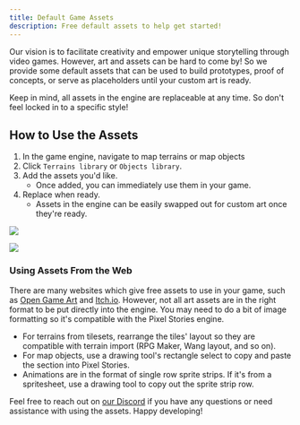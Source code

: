 ```yaml
---
title: Default Game Assets
description: Free default assets to help get started!
---
```



Our vision is to facilitate creativity and empower unique storytelling through video games. However, art and assets can be hard to come by! So we provide some default assets that can be used to build prototypes, proof of concepts, or serve as placeholders until your custom art is ready.

Keep in mind, all assets in the engine are replaceable at any time. So don't feel locked in to a specific style!

## How to Use the Assets

<Steps>

1. In the game engine, navigate to map terrains or map objects
2. Click `Terrains library` or `Objects library`.
3. Add the assets you'd like.
   - Once added, you can immediately use them in your game.
4. Replace when ready.
   - Assets in the engine can be easily swapped out for custom art once they're ready.

</Steps>

<div style="max-width:400px">

![](../../assets/images/terrain-assets.png)

![](../../assets/images/map-object-assets.png)

</div>

### Using Assets From the Web

There are many websites which give free assets to use in your game, such as [Open Game Art](https://opengameart.org/art-search-advanced?keys=&field_art_type_tid%5B%5D=9&sort_by=count&sort_order=DESC) and [Itch.io](https://itch.io/search?q=Pixel+art+assets). However, not all art assets are in the right format to be put directly into the engine. You may need to do a bit of image formatting so it's compatible with the Pixel Stories engine.

- For terrains from tilesets, rearrange the tiles' layout so they are compatible with terrain import (RPG Maker, Wang layout, and so on).
- For map objects, use a drawing tool's rectangle select to copy and paste the section into Pixel Stories.
- Animations are in the format of single row sprite strips. If it's from a spritesheet, use a drawing tool to copy out the sprite strip row.

Feel free to reach out on [our Discord](https://discord.gg/XN9EaUh26g) if you have any questions or need assistance with using the assets. Happy developing!
